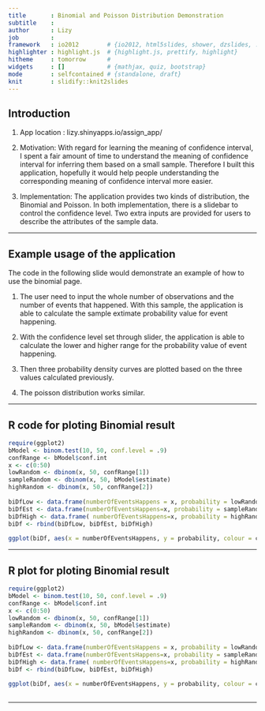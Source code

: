 ```yaml
---
title       : Binomial and Poisson Distribution Demonstration
subtitle    : 
author      : Lizy
job         : 
framework   : io2012        # {io2012, html5slides, shower, dzslides, ...}
highlighter : highlight.js  # {highlight.js, prettify, highlight}
hitheme     : tomorrow      # 
widgets     : []            # {mathjax, quiz, bootstrap}
mode        : selfcontained # {standalone, draft}
knit        : slidify::knit2slides
--- 
```


## Introduction
 
1. App location : lizy.shinyapps.io/assign_app/

2. Motivation: 
With regard for learning the meaning of confidence interval, I spent a fair amount of time to understand the meaning of confidence interval for inferring them based on a small sample. Therefore I built this application, hopefully it would help people understanding the corresponding meaning of confidence interval more easier. 

3. Implementation:
The application provides two kinds of distribution, the Binomial and Poisson. 
In both implementation, there is a slidebar to control the confidence level.
Two extra inputs are provided for users to describe the attributes of the sample data.

---

## Example usage of the application
The code in the following slide would demonstrate an example of how to use the binomial page. 

1. The user need to input the whole number of observations and the number of events that happened. With this sample, the application is able to calculate the sample extimate probability value for event happening.   

2. With the confidence level set through slider, the application is able to calculate the lower and higher range for the probability value of event happening.  

3. Then three probability density curves are plotted based on the three values calculated previously. 

4. The poisson distribution works similar.

---

## R code for ploting Binomial result
```r
require(ggplot2)
bModel <- binom.test(10, 50, conf.level = .9)
confRange <- bModel$conf.int
x <- c(0:50)
lowRandom <- dbinom(x, 50, confRange[1])
sampleRandom <- dbinom(x, 50, bModel$estimate)
highRandom <- dbinom(x, 50, confRange[2])
        
biDfLow <- data.frame(numberOfEventsHappens = x, probability = lowRandom, conf = "LowProb")
biDfEst <- data.frame(numberOfEventsHappens=x, probability = sampleRandom, conf = "EstimateProb")
biDfHigh <- data.frame( numberOfEventsHappens=x, probability = highRandom, conf="HighProb")
biDf <- rbind(biDfLow, biDfEst, biDfHigh)
        
ggplot(biDf, aes(x = numberOfEventsHappens, y = probability, colour = conf)) + geom_line()
```

---

## R plot for ploting Binomial result

```r
require(ggplot2)
bModel <- binom.test(10, 50, conf.level = .9)
confRange <- bModel$conf.int
x <- c(0:50)
lowRandom <- dbinom(x, 50, confRange[1])
sampleRandom <- dbinom(x, 50, bModel$estimate)
highRandom <- dbinom(x, 50, confRange[2])
        
biDfLow <- data.frame(numberOfEventsHappens = x, probability = lowRandom, conf = "LowProb")
biDfEst <- data.frame(numberOfEventsHappens=x, probability = sampleRandom, conf = "EstimateProb")
biDfHigh <- data.frame( numberOfEventsHappens=x, probability = highRandom, conf="HighProb")
biDf <- rbind(biDfLow, biDfEst, biDfHigh)
        
ggplot(biDf, aes(x = numberOfEventsHappens, y = probability, colour = conf)) + geom_line()
   
```

---





